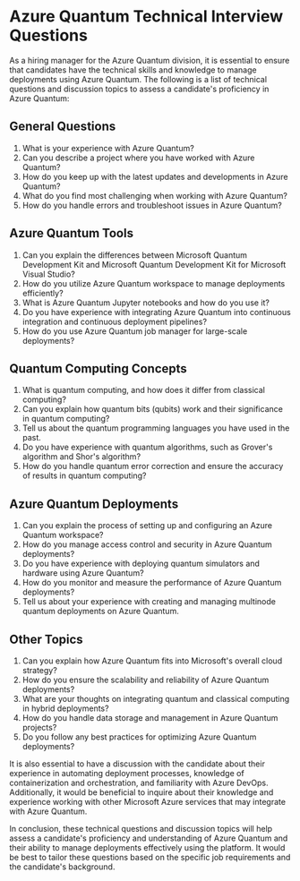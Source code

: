 
# Azure Quantum Technical Interview Questions

As a hiring manager for the Azure Quantum division, it is essential to ensure that candidates have the technical skills and knowledge to manage deployments using Azure Quantum. The following is a list of technical questions and discussion topics to assess a candidate's proficiency in Azure Quantum:

## General Questions
1. What is your experience with Azure Quantum? 
2. Can you describe a project where you have worked with Azure Quantum?
3. How do you keep up with the latest updates and developments in Azure Quantum? 
4. What do you find most challenging when working with Azure Quantum? 
5. How do you handle errors and troubleshoot issues in Azure Quantum?

## Azure Quantum Tools
1. Can you explain the differences between Microsoft Quantum Development Kit and Microsoft Quantum Development Kit for Microsoft Visual Studio? 
2. How do you utilize Azure Quantum workspace to manage deployments efficiently? 
3. What is Azure Quantum Jupyter notebooks and how do you use it? 
4. Do you have experience with integrating Azure Quantum into continuous integration and continuous deployment pipelines? 
5. How do you use Azure Quantum job manager for large-scale deployments? 

## Quantum Computing Concepts
1. What is quantum computing, and how does it differ from classical computing? 
2. Can you explain how quantum bits (qubits) work and their significance in quantum computing? 
3. Tell us about the quantum programming languages you have used in the past. 
4. Do you have experience with quantum algorithms, such as Grover's algorithm and Shor's algorithm? 
5. How do you handle quantum error correction and ensure the accuracy of results in quantum computing? 

## Azure Quantum Deployments
1. Can you explain the process of setting up and configuring an Azure Quantum workspace? 
2. How do you manage access control and security in Azure Quantum deployments? 
3. Do you have experience with deploying quantum simulators and hardware using Azure Quantum? 
4. How do you monitor and measure the performance of Azure Quantum deployments? 
5. Tell us about your experience with creating and managing multinode quantum deployments on Azure Quantum. 

## Other Topics
1. Can you explain how Azure Quantum fits into Microsoft's overall cloud strategy? 
2. How do you ensure the scalability and reliability of Azure Quantum deployments? 
3. What are your thoughts on integrating quantum and classical computing in hybrid deployments? 
4. How do you handle data storage and management in Azure Quantum projects? 
5. Do you follow any best practices for optimizing Azure Quantum deployments?

It is also essential to have a discussion with the candidate about their experience in automating deployment processes, knowledge of containerization and orchestration, and familiarity with Azure DevOps. Additionally, it would be beneficial to inquire about their knowledge and experience working with other Microsoft Azure services that may integrate with Azure Quantum.

In conclusion, these technical questions and discussion topics will help assess a candidate's proficiency and understanding of Azure Quantum and their ability to manage deployments effectively using the platform. It would be best to tailor these questions based on the specific job requirements and the candidate's background.